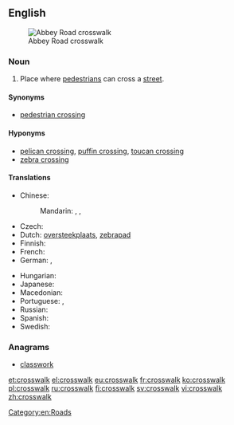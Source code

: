 ==English==
[[Image:Abbey Road Zebra crossing 2004-01.jpg|thumb|Abbey Road crosswalk]]

===Noun===
{{wikipedia}}
{{en-noun}}

# {{US}} Place where [[pedestrian]]s can cross a [[street]].

====Synonyms====
* [[pedestrian crossing]]

====Hyponyms====
* [[pelican crossing]], [[puffin crossing]], [[toucan crossing]]
* [[zebra crossing]]

====Translations====
{{trans-top|place where pedestrians can cross a street}}
* Chinese:
*: Mandarin: {{t|zh|斑馬線|sc=Hani}}, {{t|zh|斑马线|tr=bānmǎxiàn|sc=Hani}}, {{t|zh|行人穿越道|tr=xíngrén chuānyuèdào|sc=Hani}}
* Czech: {{t-|cs|přechod pro chodce|m}}
* Dutch: [[oversteekplaats]], [[zebrapad]] {{n}}
* Finnish: {{t+|fi|suojatie}}
* French: {{t+|fr|passage piéton|m}}
* German: {{t+|de|Zebrastreifen|m}}, {{t-|de|Fußgängerübergang|m}}
{{trans-mid}}
* Hungarian: {{t+|hu|gyalogátkelőhely}}
* Japanese: {{t-|ja|横断歩道|tr=おうだんほどう, ōdan hodō|sc=Jpan}}
* Macedonian: {{t-|mk|пешачки премин|m|tr=péšački prémin}}
* Portuguese: {{t-|pt|faixa de pedestres|f}}, {{t+|pt|faixa}}
* Russian: {{t-|ru|пешеходный переход|m|tr=pešexódnyj perexód|sc=Cyrl}}
* Spanish: {{t-|es|cruce|m}}
* Swedish: {{t+|sv|övergångsställe|n}}
{{trans-bottom}}

===Anagrams===
* [[classwork#English|classwork]]

[[Category:en:Roads]]

[[et:crosswalk]]
[[el:crosswalk]]
[[eu:crosswalk]]
[[fr:crosswalk]]
[[ko:crosswalk]]
[[pl:crosswalk]]
[[ru:crosswalk]]
[[fi:crosswalk]]
[[sv:crosswalk]]
[[vi:crosswalk]]
[[zh:crosswalk]]